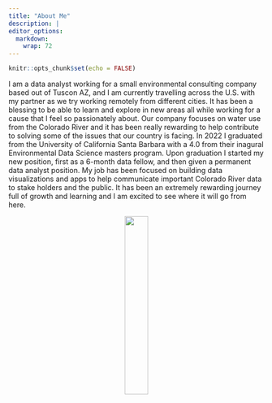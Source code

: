 ```yaml
---
title: "About Me"
description: |
editor_options: 
  markdown: 
    wrap: 72
---
```


```r
knitr::opts_chunk$set(echo = FALSE)
```


<!-- I am a current graduate student at the Bren School of Environmental Science and Management at UC Santa Barbara, and am a part of the inagural Masters of Environmental Data Science program. Growing up in Washington I was always passionate about being outdoors, so I wanted a career that would allow me to contribute to environmental sustainability. I earned a Bachelors of Science degree from the University of Washington in biology, with a focus in ecology, conservation, and evolution. Since 2017, I have worked on the Bellingham, WA aquatic invasive species team, as well as the Washington Conservation Corps, an Americorps program. These positions allowed me to gain insight on conservation work, but I wanted to further my career and apply the more technical math and science skills that I possess to make a larger impact. I am currently working on my capstone project that involves building a machine learning algorithm that helps interpret and visualize the output data from the RHESSys watershed model, a model developed by the Tague Team Lab at Bren. The goal is to make the RHESSys model more accessible to researchers so that it can be used to help combat the inevitable forest and watershed problems that will arise with climate change in the near future. -->
  
I am a data analyst working for a small environmental consulting company based out of Tuscon AZ, and I am currently travelling across the U.S. with my partner as we try working remotely from different cities. It has been a blessing to be able to learn and explore in new areas all while working for a cause that I feel so passionately about. Our company focuses on water use from the Colorado River and it has been really rewarding to help contribute to solving some of the issues that our country is facing. In 2022 I graduated from the University of California Santa Barbara with a 4.0 from their inagural Environmental Data Science masters program. Upon graduation I started my new position, first as a 6-month data fellow, and then given a permanent data analyst position. My job has been focused on building data visualizations and apps to help communicate important Colorado River data to stake holders and the public. It has been an extremely rewarding journey full of growth and learning and I am excited to see where it will go from here. 

<center>
![](images/Wylie_MEDS.JPG){width="30%"}
